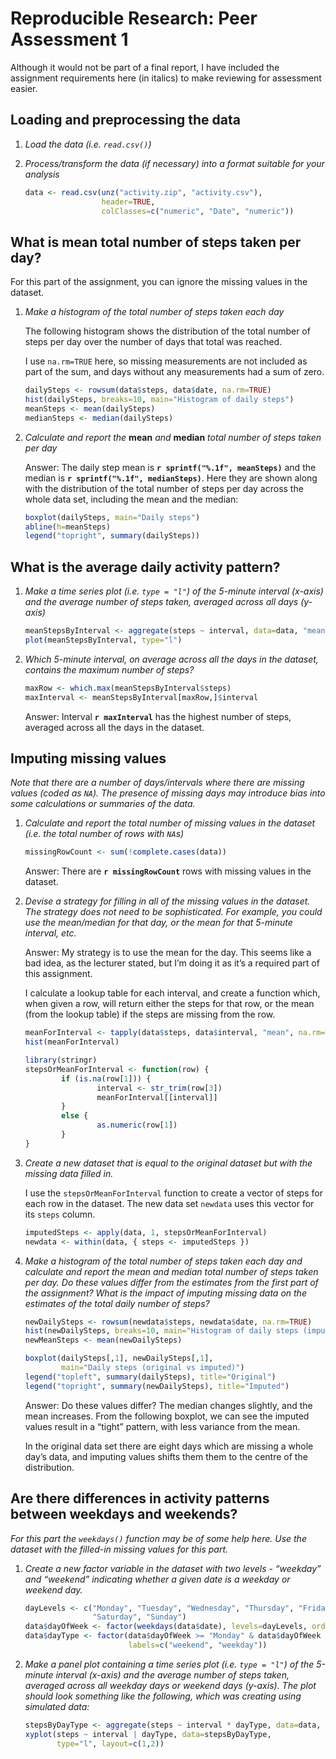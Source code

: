 # Reproducible Research: Peer Assessment 1

Although it would not be part of a final report, I have included the
assignment requirements here (in italics) to make reviewing for
assessment easier.

## Loading and preprocessing the data

1. *Load the data (i.e. `read.csv()`)*
2. *Process/transform the data (if necessary) into a format suitable
   for your analysis*

   ```r
   data <- read.csv(unz("activity.zip", "activity.csv"),
                    header=TRUE,
                    colClasses=c("numeric", "Date", "numeric"))
   ```

## What is mean total number of steps taken per day?

For this part of the assignment, you can ignore the missing values in
the dataset.

1. *Make a histogram of the total number of steps taken each day*

   The following histogram shows the distribution of the total number
of steps per day over the number of days that total was
reached.

   I use `na.rm=TRUE` here, so missing measurements are not included
as part of the sum, and days without any measurements had a sum of
zero.

   ```r
   dailySteps <- rowsum(data$steps, data$date, na.rm=TRUE)
   hist(dailySteps, breaks=10, main="Histogram of daily steps")
   meanSteps <- mean(dailySteps)
   medianSteps <- median(dailySteps)
   ```

2. *Calculate and report the* **mean** *and* **median** *total number of
   steps taken per day*

   Answer: The daily step mean is **`r sprintf("%.1f", meanSteps)`**
and the median is **`r sprintf("%.1f", medianSteps)`**. Here they are
shown along with the distribution of the total number of steps per day
across the whole data set, including the mean and the median:

   ```r
   boxplot(dailySteps, main="Daily steps")
   abline(h=meanSteps)
   legend("topright", summary(dailySteps))
   ```

## What is the average daily activity pattern?

1. *Make a time series plot (i.e. `type = "l"`) of the 5-minute
   interval (x-axis) and the average number of steps taken, averaged
   across all days (y-axis)*

   ```r
   meanStepsByInterval <- aggregate(steps ~ interval, data=data, "mean")
   plot(meanStepsByInterval, type="l")
   ```

2. *Which 5-minute interval, on average across all the days in the
   dataset, contains the maximum number of steps?*

   ```r
   maxRow <- which.max(meanStepsByInterval$steps)
   maxInterval <- meanStepsByInterval[maxRow,]$interval
   ```

   Answer: Interval **`r maxInterval`** has the highest number of
steps, averaged across all the days in the dataset.

## Imputing missing values

*Note that there are a number of days/intervals where there are missing
values (coded as `NA`). The presence of missing days may introduce
bias into some calculations or summaries of the data.*

1. *Calculate and report the total number of missing values in the
   dataset (i.e. the total number of rows with `NA`s)*

   ```r
   missingRowCount <- sum(!complete.cases(data))
   ```

   Answer: There are **`r missingRowCount`** rows with missing values
in the dataset.

2. *Devise a strategy for filling in all of the missing values in the
   dataset. The strategy does not need to be sophisticated. For
   example, you could use the mean/median for that day, or the mean
   for that 5-minute interval, etc.*

   Answer: My strategy is to use the mean for the day. This seems like
a bad idea, as the lecturer stated, but I'm doing it as it's a
required part of this assignment.

   I calculate a lookup table for each interval, and create a function
which, when given a row, will return either the steps for that row, or
the mean (from the lookup table) if the steps are missing from the
row.

   ```r
   meanForInterval <- tapply(data$steps, data$interval, "mean", na.rm=TRUE)
   hist(meanForInterval)

   library(stringr)
   stepsOrMeanForInterval <- function(row) {
           if (is.na(row[1])) {
                   interval <- str_trim(row[3])
                   meanForInterval[[interval]]
           }
           else {
                   as.numeric(row[1])
           }
   }
   ```

3. *Create a new dataset that is equal to the original dataset but with
   the missing data filled in.*

   I use the `stepsOrMeanForInterval` function to create a vector of
steps for each row in the dataset. The new data set `newdata` uses
this vector for its `steps` column.

   ```r
   imputedSteps <- apply(data, 1, stepsOrMeanForInterval)
   newdata <- within(data, { steps <- imputedSteps })
   ```

4. *Make a histogram of the total number of steps taken each day and
   calculate and report the mean and median total number of steps
   taken per day. Do these values differ from the estimates from the
   first part of the assignment? What is the impact of imputing
   missing data on the estimates of the total daily number of steps?*

   ```r
   newDailySteps <- rowsum(newdata$steps, newdata$date, na.rm=TRUE)
   hist(newDailySteps, breaks=10, main="Histogram of daily steps (imputed)")
   newMeanSteps <- mean(newDailySteps)

   boxplot(dailySteps[,1], newDailySteps[,1],
           main="Daily steps (original vs imputed)")
   legend("topleft", summary(dailySteps), title="Original")
   legend("topright", summary(newDailySteps), title="Imputed")
   ```

   Answer: Do these values differ? The median changes slightly, and
the mean increases. From the following boxplot, we can see the imputed
values result in a "tight" pattern, with less variance from the mean.

   In the original data set there are eight days which are missing a
whole day's data, and imputing values shifts them them to the centre
of the distribution.

## Are there differences in activity patterns between weekdays and weekends?

*For this part the `weekdays()` function may be of some help here. Use
the dataset with the filled-in missing values for this part.*

1. *Create a new factor variable in the dataset with two levels -
   "weekday" and "weekend" indicating whether a given date is a
   weekday or weekend day.*

   ```r
   dayLevels <- c("Monday", "Tuesday", "Wednesday", "Thursday", "Friday",
                  "Saturday", "Sunday")
   data$dayOfWeek <- factor(weekdays(data$date), levels=dayLevels, ordered=TRUE)
   data$dayType <- factor(data$dayOfWeek >= "Monday" & data$dayOfWeek <= "Friday",
                          labels=c("weekend", "weekday"))
   ```

2. *Make a panel plot containing a time series plot (i.e. `type = "l"`)
   of the 5-minute interval (x-axis) and the average number of steps
   taken, averaged across all weekday days or weekend days
   (y-axis). The plot should look something like the following, which
   was creating using simulated data:*

   ```r
   stepsByDayType <- aggregate(steps ~ interval * dayType, data=data, mean)
   xyplot(steps ~ interval | dayType, data=stepsByDayType,
          type="l", layout=c(1,2))
   ```
